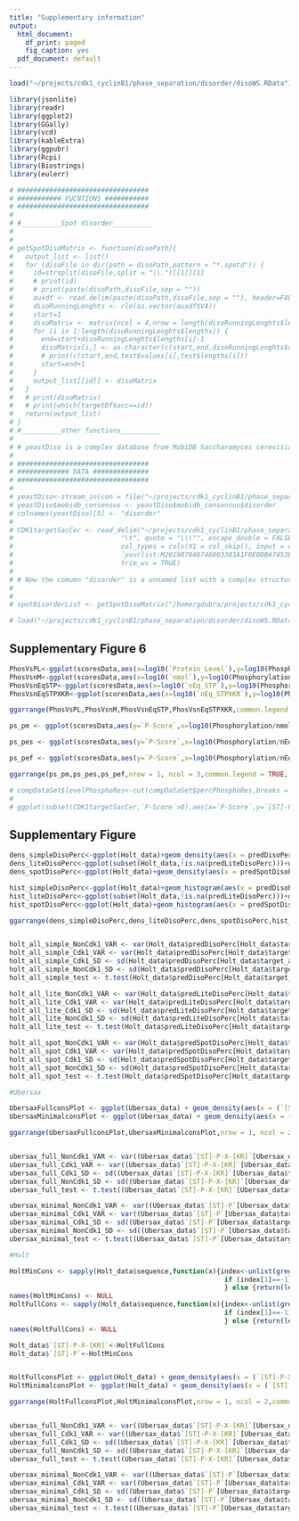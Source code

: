 ```yaml
---
title: "Supplementary information"
output:
  html_document:
    df_print: paged
    fig_caption: yes
  pdf_document: default
---
```

  

```r
load("~/projects/cdk1_cyclinB1/phase_separation/disorder/disoWS.RData")

```

```r
library(jsonlite)
library(readr)
library(ggplot2)
library(GGally)
library(vcd)
library(kableExtra)
library(ggpubr)
library(Rcpi)
library(Biostrings)
library(eulerr)

# #################################
# ########### FUCNTIONS ###########
# #################################
# 
# #__________Spot disorder__________
# 
# 
# getSpotDisoMatrix <- function(disoPath){ 
#   output_list <- list()
#   for (disoFile in dir(path = disoPath,pattern = "*.spotd")) {
#     id=strsplit(disoFile,split = "\\.")[[1]][1]
#     # print(id)
#     # print(paste(disoPath,disoFile,sep = ""))
#     auxdf <- read.delim(paste(disoPath,disoFile,sep = ""), header=FALSE, comment.char="#")
#     disoRunningLenghts <- rle(as.vector(auxdf$V4))
#     start=1
#     disoMatrix <- matrix(ncol = 4,nrow = length(disoRunningLenghts$lengths))
#     for (i in 1:length(disoRunningLenghts$lengths)) {
#       end=start+disoRunningLenghts$lengths[i]-1
#       disoMatrix[i,] <- as.character(c(start,end,disoRunningLenghts$values[i],disoRunningLenghts$lengths[i]))
#       # print(c(start,end,test$values[i],test$lengths[i]))
#       start=end+1
#     }
#     output_list[[id]] <- disoMatrix
#   }
#   # print(disoMatrix)
#   # print(which(targetDf$acc==id))
#   return(output_list)
# }
# #__________other functions__________
# 
# # yeastDiso is a complex database from MobiDB Saccharomyces cerevisiae. 
# 
# #################################
# ############# DATA ##############
# #################################
# 
# yeastDiso<-stream_in(con = file("~/projects/cdk1_cyclinB1/phase_separation/disorder/disorder_UP000002311.mjson"),verbose = F)
# yeastDiso$mobidb_consensus <- yeastDiso$mobidb_consensus$disorder
# colnames(yeastDiso)[5] <- "disorder"
# 
# CDK1targetSacCer <- read_delim("~/projects/cdk1_cyclinB1/phase_separation/disorder/CDK1targetSacCer.csv", 
#                           "\t", quote = "\\\"", escape_double = FALSE, 
#                           col_types = cols(X1 = col_skip(), input = col_skip(), 
#                           `yourlist:M201907046746803381A1F0E0DB47453E0216320D4B0BD1N` = col_skip()), 
#                           trim_ws = TRUE)
# 
# # Now the comumn "disorder" is a unnamed list with a complex structure for each row of the data frame
# 
# 
# spotDisorderList <- getSpotDisoMatrix("/home/gdubra/projects/cdk1_cyclinB1/phase_separation/disorder/spot_run_yeast/")

# load("~/projects/cdk1_cyclinB1/phase_separation/disorder/disoWS.RData")
```
  
## Supplementary Figure 6  
  

```r

PhosVsPL<-ggplot(scoresData,aes(x=log10(`Protein Level`),y=log10(Phosphorylation)))+geom_point(aes(color=target)) + theme_linedraw() + xlab("Log10(Protein Level<ng>)") + ylab("Log10(Phosphorylation)")
PhosVsnM<-ggplot(scoresData,aes(x=log10(`nmol`),y=log10(Phosphorylation)))+geom_point(aes(color=target)) + theme_linedraw() + theme(axis.title.y = element_blank())+ xlab("Log10(nmoles)") + ylab("Log10(Phosphorylation)")
PhosVsnEqSTP<-ggplot(scoresData,aes(x=log10(`nEq_STP`),y=log10(Phosphorylation)))+geom_point(aes(color=target)) + theme_linedraw()  + xlab("Log10(nEquivalents S/T-P)") + ylab("Log10(Phosphorylation)") 
PhosVsnEqSTPXKR<-ggplot(scoresData,aes(x=log10(`nEq_STPXKR`),y=log10(Phosphorylation)))+geom_point(aes(color=target)) + theme_linedraw() + theme(axis.title.y = element_blank()) + xlab("Log10(nEquivalents S/T-P-x-K/R)") + ylab("Log10(Phosphorylation)")

ggarrange(PhosVsPL,PhosVsnM,PhosVsnEqSTP,PhosVsnEqSTPXKR,common.legend = TRUE, legend = "bottom")
```

```r

ps_pm <- ggplot(scoresData,aes(y=`P-Score`,x=log10(Phosphorylation/nmol)))+geom_point(aes(color=target)) + theme_linedraw()  +  ylab("P-Score") + xlab("Log10(Phosphorylation/nMoles)")

ps_pes <- ggplot(scoresData,aes(y=`P-Score`,x=log10(Phosphorylation/nEq_STP)))+geom_point(aes(color=target)) + theme_linedraw() + theme(axis.title.y = element_blank()) +  ylab("P-Score") + xlab("Log10(Phosphorylation/nEquivalents S/T-P)")

ps_pef <- ggplot(scoresData,aes(y=`P-Score`,x=log10(Phosphorylation/nEq_STPXKR)))+geom_point(aes(color=target)) + theme_linedraw() + theme(axis.title.y = element_blank()) +  ylab("P-Score") + xlab("Log10(Phosphorylation/nEquivalents S/T-P-x-K/R)")

ggarrange(ps_pm,ps_pes,ps_pef,nrow = 1, ncol = 3,common.legend = TRUE, legend = "bottom")
```
```r


# compDataSet$levelPhosphoRes<-cut(compDataSet$percPhosphoRes,breaks = c(0,0.45,1,10),labels = c("Low","Mid","High"))
# 
# ggplot(subset(CDK1targetSacCer,`P-Score`>0),aes(x=`P-Score`,y=`[ST]-P-X-[KR]`/length))+geom_point(aes(color=target))+geom_smooth(method=lm, se=FALSE)


```
  
## Supplementary Figure   
  
```r


dens_simpleDisoPerc<-ggplot(Holt_data)+geom_density(aes(x = predDisoPerc,fill = target_all),alpha=.5,bw=5)+ theme_linedraw()+theme(plot.title = element_text(hjust = 0.5)) + scale_y_continuous(limits = c(0,0.05)) + scale_x_continuous(name="% of predicted Disorder",limits = c(0,100))+ggtitle("Simple Predictor")
dens_liteDisoPerc<-ggplot(subset(Holt_data,!is.na(predLiteDisoPerc)))+geom_density(aes(x = predLiteDisoPerc,fill = target_all),alpha=.5,bw=5)+ theme_linedraw()+theme(plot.title = element_text(hjust = 0.5)) + theme(axis.title.y = element_blank())+ scale_y_continuous(limits = c(0,0.05)) + scale_x_continuous(name="% of predicted Disorder",limits = c(0,100)) + theme(axis.title.y = element_blank())+labs(title="MobiDB-Lite Predictor")
dens_spotDisoPerc<-ggplot(Holt_data)+geom_density(aes(x = predSpotDisoPerc,fill = target_all),alpha=.5,bw=5)+ theme_linedraw()+theme(plot.title = element_text(hjust = 0.5)) + theme(axis.title.y = element_blank())+ scale_y_continuous(limits = c(0,0.05)) + scale_x_continuous(name="% of predicted Disorder",limits = c(0,100)) + theme(axis.title.y = element_blank())+labs(title="SPOT Predictor")

hist_simpleDisoPerc<-ggplot(Holt_data)+geom_histogram(aes(x = predDisoPerc,fill = target_all),alpha=.5,bins = 50)+ theme_linedraw()+theme(plot.title = element_text(hjust = 0.5))  + scale_x_continuous(name="% of predicted Disorder",limits = c(-2,102))
hist_liteDisoPerc<-ggplot(subset(Holt_data,!is.na(predLiteDisoPerc)))+geom_histogram(aes(x = predLiteDisoPerc,fill = target_all),alpha=.5,bins = 50)+ theme_linedraw()+theme(plot.title = element_text(hjust = 0.5))  + theme(axis.title.y = element_blank())+  scale_x_continuous(name="% of predicted Disorder",limits = c(-2,102)) + theme(axis.title.y = element_blank())
hist_spotDisoPerc<-ggplot(Holt_data)+geom_histogram(aes(x = predSpotDisoPerc,fill = target_all),alpha=.5,bins = 50)+ theme_linedraw()+theme(plot.title = element_text(hjust = 0.5)) + theme(axis.title.y = element_blank())+ scale_x_continuous(name="% of predicted Disorder",limits = c(-2,102)) + theme(axis.title.y = element_blank())

ggarrange(dens_simpleDisoPerc,dens_liteDisoPerc,dens_spotDisoPerc,hist_simpleDisoPerc,hist_liteDisoPerc,hist_spotDisoPerc,nrow = 2, ncol = 3,common.legend = TRUE,legend = "bottom", align = "hv")


holt_all_simple_NonCdk1_VAR <- var(Holt_data$predDisoPerc[Holt_data$target_all=="Non Cdk1 target"],na.rm = T)
holt_all_simple_Cdk1_VAR <- var(Holt_data$predDisoPerc[Holt_data$target_all=="Cdk1 target"],na.rm = T)
holt_all_simple_Cdk1_SD <- sd(Holt_data$predDisoPerc[Holt_data$target_all=="Cdk1 target"],na.rm = T)
holt_all_simple_NonCdk1_SD <- sd(Holt_data$predDisoPerc[Holt_data$target_all=="Non Cdk1 target"],na.rm = T)
holt_all_simple_test <- t.test(Holt_data$predDisoPerc[Holt_data$target_all=="Cdk1 target"],Holt_data$predSpotDisoPerc[Holt_data$target_all=="Non Cdk1 target"],var.equal=T)

holt_all_lite_NonCdk1_VAR <- var(Holt_data$predLiteDisoPerc[Holt_data$target_all=="Non Cdk1 target"],na.rm = T)
holt_all_lite_Cdk1_VAR <- var(Holt_data$predLiteDisoPerc[Holt_data$target_all=="Cdk1 target"],na.rm = T)
holt_all_lite_Cdk1_SD <- sd(Holt_data$predLiteDisoPerc[Holt_data$target_all=="Cdk1 target"],na.rm = T)
holt_all_lite_NonCdk1_SD <- sd(Holt_data$predLiteDisoPerc[Holt_data$target_all=="Non Cdk1 target"],na.rm = T)
holt_all_lite_test <- t.test(Holt_data$predLiteDisoPerc[Holt_data$target_all=="Cdk1 target"],Holt_data$predSpotDisoPerc[Holt_data$target_all=="Non Cdk1 target"],var.equal=T)

holt_all_spot_NonCdk1_VAR <- var(Holt_data$predSpotDisoPerc[Holt_data$target_all=="Non Cdk1 target"])
holt_all_spot_Cdk1_VAR <- var(Holt_data$predSpotDisoPerc[Holt_data$target_all=="Cdk1 target"],na.rm = T)
holt_all_spot_Cdk1_SD <- sd(Holt_data$predSpotDisoPerc[Holt_data$target_all=="Cdk1 target"],na.rm = T)
holt_all_spot_NonCdk1_SD <- sd(Holt_data$predSpotDisoPerc[Holt_data$target_all=="Non Cdk1 target"],na.rm = T)
holt_all_spot_test <- t.test(Holt_data$predSpotDisoPerc[Holt_data$target_all=="Cdk1 target"],Holt_data$predSpotDisoPerc[Holt_data$target_all=="Non Cdk1 target"],var.equal=T)
```

```r
#Ubersax

UbersaxFullconsPlot <- ggplot(Ubersax_data) + geom_density(aes(x = (`[ST]-P-X-[KR]`/length)*100,fill = target),alpha=.5,bw=0.2)+ theme_linedraw()+theme(plot.title = element_text(hjust = 0.5)) + scale_y_continuous(limits = c(0,2)) + scale_x_continuous(name="Number of phosphosites per 100 residues",limits = c(0,3))+ggtitle("[ST]-P-X-[KR]")
UbersaxMinimalconsPlot <- ggplot(Ubersax_data) + geom_density(aes(x = (`[ST]-P`/length)*100,fill = target),alpha=.5,bw=0.2)+ theme_linedraw()+theme(plot.title = element_text(hjust = 0.5)) + scale_y_continuous(limits = c(0,2)) + scale_x_continuous(name="Number of phosphosites per 100 residues",limits = c(0,3))+ggtitle("[ST]-P")

ggarrange(UbersaxFullconsPlot,UbersaxMinimalconsPlot,nrow = 1, ncol = 2,common.legend = TRUE,legend = "bottom", align = "hv")


ubersax_full_NonCdk1_VAR <- var((Ubersax_data$`[ST]-P-X-[KR]`[Ubersax_data$target=="Non Cdk1 target"]/Ubersax_data$length[Ubersax_data$target=="Non Cdk1 target"])*100,na.rm = T)
ubersax_full_Cdk1_VAR <- var((Ubersax_data$`[ST]-P-X-[KR]`[Ubersax_data$target=="Cdk1 target"]/Ubersax_data$length[Ubersax_data$target=="Cdk1 target"])*100,na.rm = T)
ubersax_full_Cdk1_SD <- sd((Ubersax_data$`[ST]-P-X-[KR]`[Ubersax_data$target=="Cdk1 target"]/Ubersax_data$length[Ubersax_data$target=="Cdk1 target"])*100,na.rm = T)
ubersax_full_NonCdk1_SD <- sd((Ubersax_data$`[ST]-P-X-[KR]`[Ubersax_data$target=="Non Cdk1 target"]/Ubersax_data$length[Ubersax_data$target=="Non Cdk1 target"])*100,na.rm = T)
ubersax_full_test <- t.test((Ubersax_data$`[ST]-P-X-[KR]`[Ubersax_data$target=="Cdk1 target"]/Ubersax_data$length[Ubersax_data$target=="Cdk1 target"])*100,(Ubersax_data$`[ST]-P-X-[KR]`[Ubersax_data$target=="Non Cdk1 target"]/Ubersax_data$length[Ubersax_data$target=="Non Cdk1 target"])*100,var.equal=T)

ubersax_minimal_NonCdk1_VAR <- var((Ubersax_data$`[ST]-P`[Ubersax_data$target=="Non Cdk1 target"]/Ubersax_data$length[Ubersax_data$target=="Non Cdk1 target"])*100,na.rm = T)
ubersax_minimal_Cdk1_VAR <- var((Ubersax_data$`[ST]-P`[Ubersax_data$target=="Cdk1 target"]/Ubersax_data$length[Ubersax_data$target=="Cdk1 target"])*100,na.rm = T)
ubersax_minimal_Cdk1_SD <- sd((Ubersax_data$`[ST]-P`[Ubersax_data$target=="Cdk1 target"]/Ubersax_data$length[Ubersax_data$target=="Cdk1 target"])*100,na.rm = T)
ubersax_minimal_NonCdk1_SD <- sd((Ubersax_data$`[ST]-P`[Ubersax_data$target=="Non Cdk1 target"]/Ubersax_data$length[Ubersax_data$target=="Non Cdk1 target"])*100,na.rm = T)
ubersax_minimal_test <- t.test((Ubersax_data$`[ST]-P`[Ubersax_data$target=="Cdk1 target"]/Ubersax_data$length[Ubersax_data$target=="Cdk1 target"])*100,(Ubersax_data$`[ST]-P`[Ubersax_data$target=="Non Cdk1 target"]/Ubersax_data$length[Ubersax_data$target=="Non Cdk1 target"])*100,var.equal=T)

#Holt

HoltMinCons <- sapply(Holt_data$sequence,function(x){index<-unlist(gregexpr("[ST]P",x),use.names = F)
                                                      if (index[1]==-1) {return(0)
                                                      } else {return(length(index))}})
names(HoltMinCons) <- NULL 
HoltFullCons <- sapply(Holt_data$sequence,function(x){index<-unlist(gregexpr("[ST]P.[KR]",x),use.names = F)
                                                      if (index[1]==-1) {return(0)
                                                      } else {return(length(index))}})
names(HoltFullCons) <- NULL 

Holt_data$`[ST]-P-X-[KR]`<-HoltFullCons
Holt_data$`[ST]-P`<-HoltMinCons


HoltFullconsPlot <- ggplot(Holt_data) + geom_density(aes(x = (`[ST]-P-X-[KR]`/length)*100,fill = target_all),alpha=.5,bw=0.2)+ theme_linedraw()+theme(plot.title = element_text(hjust = 0.5)) + scale_y_continuous(limits = c(0,2)) + scale_x_continuous(name="Number of phosphosites per 100 residues",limits = c(0,3))+ggtitle("[ST]-P-X-[KR]")
HoltMinimalconsPlot <- ggplot(Holt_data) + geom_density(aes(x = (`[ST]-P`/length)*100,fill = target_all),alpha=.5,bw=0.2)+ theme_linedraw()+theme(plot.title = element_text(hjust = 0.5)) + scale_y_continuous(limits = c(0,2)) + scale_x_continuous(name="Number of phosphosites per 100 residues",limits = c(0,3))+ggtitle("[ST]-P")

ggarrange(HoltFullconsPlot,HoltMinimalconsPlot,nrow = 1, ncol = 2,common.legend = TRUE,legend = "bottom", align = "hv")


ubersax_full_NonCdk1_VAR <- var((Ubersax_data$`[ST]-P-X-[KR]`[Ubersax_data$target=="Non Cdk1 target"]/Ubersax_data$length[Ubersax_data$target=="Non Cdk1 target"])*100,na.rm = T)
ubersax_full_Cdk1_VAR <- var((Ubersax_data$`[ST]-P-X-[KR]`[Ubersax_data$target=="Cdk1 target"]/Ubersax_data$length[Ubersax_data$target=="Cdk1 target"])*100,na.rm = T)
ubersax_full_Cdk1_SD <- sd((Ubersax_data$`[ST]-P-X-[KR]`[Ubersax_data$target=="Cdk1 target"]/Ubersax_data$length[Ubersax_data$target=="Cdk1 target"])*100,na.rm = T)
ubersax_full_NonCdk1_SD <- sd((Ubersax_data$`[ST]-P-X-[KR]`[Ubersax_data$target=="Non Cdk1 target"]/Ubersax_data$length[Ubersax_data$target=="Non Cdk1 target"])*100,na.rm = T)
ubersax_full_test <- t.test((Ubersax_data$`[ST]-P-X-[KR]`[Ubersax_data$target=="Cdk1 target"]/Ubersax_data$length[Ubersax_data$target=="Cdk1 target"])*100,(Ubersax_data$`[ST]-P-X-[KR]`[Ubersax_data$target=="Non Cdk1 target"]/Ubersax_data$length[Ubersax_data$target=="Non Cdk1 target"])*100,var.equal=T)

ubersax_minimal_NonCdk1_VAR <- var((Ubersax_data$`[ST]-P`[Ubersax_data$target=="Non Cdk1 target"]/Ubersax_data$length[Ubersax_data$target=="Non Cdk1 target"])*100,na.rm = T)
ubersax_minimal_Cdk1_VAR <- var((Ubersax_data$`[ST]-P`[Ubersax_data$target=="Cdk1 target"]/Ubersax_data$length[Ubersax_data$target=="Cdk1 target"])*100,na.rm = T)
ubersax_minimal_Cdk1_SD <- sd((Ubersax_data$`[ST]-P`[Ubersax_data$target=="Cdk1 target"]/Ubersax_data$length[Ubersax_data$target=="Cdk1 target"])*100,na.rm = T)
ubersax_minimal_NonCdk1_SD <- sd((Ubersax_data$`[ST]-P`[Ubersax_data$target=="Non Cdk1 target"]/Ubersax_data$length[Ubersax_data$target=="Non Cdk1 target"])*100,na.rm = T)
ubersax_minimal_test <- t.test((Ubersax_data$`[ST]-P`[Ubersax_data$target=="Cdk1 target"]/Ubersax_data$length[Ubersax_data$target=="Cdk1 target"])*100,(Ubersax_data$`[ST]-P`[Ubersax_data$target=="Non Cdk1 target"]/Ubersax_data$length[Ubersax_data$target=="Non Cdk1 target"])*100,var.equal=T)


```